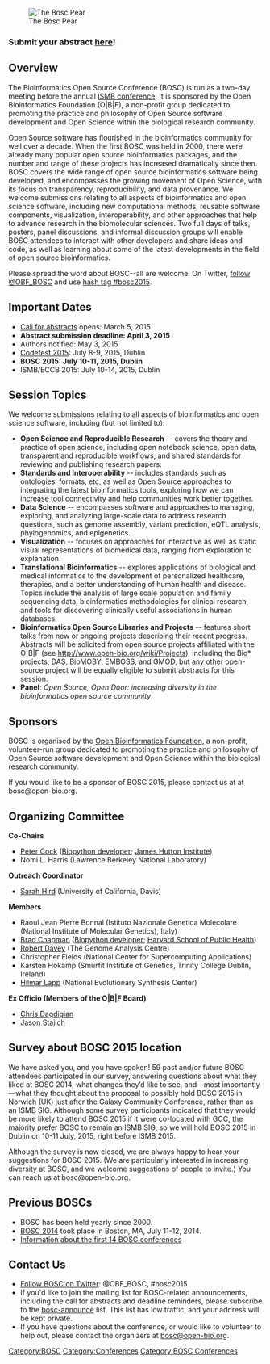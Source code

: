 
[[Image:Pear.png|left|The Bosc Pear]]

=== Submit your abstract [[BOSC_Abstract_Submission|here]]! ===

== Overview ==

The Bioinformatics Open Source Conference (BOSC) is run as a two-day meeting before the annual [http://www.iscb.org/ismbeccb2015 ISMB conference]. It is sponsored by the Open Bioinformatics Foundation (O|B|F), a non-profit group dedicated to promoting the practice and philosophy of Open Source software development and Open Science within the biological research community. 

Open Source software has flourished in the bioinformatics community for well over a decade. When the first BOSC was held in 2000, there were already many popular open source bioinformatics packages, and the number and range of these projects has increased dramatically since then. BOSC covers the wide range of open source bioinformatics software being developed, and encompasses the growing movement of Open Science, with its focus on transparency, reproducibility, and data provenance.  We welcome submissions relating to all aspects of bioinformatics and open science software, including new computational methods, reusable software components, visualization, interoperability, and other approaches that help to advance research in the biomolecular sciences. Two full days of talks, posters, panel discussions, and informal discussion groups will enable BOSC attendees to interact with other developers and share ideas and code, as well as learning about some of the latest developments in the field of open source bioinformatics.

Please spread the word about BOSC--all are welcome. On Twitter, [https://twitter.com/OBF_BOSC follow @OBF_BOSC] and use [https://twitter.com/search?q=%23BOSC2015 hash tag #bosc2015].

== Important Dates ==

* [[BOSC_Abstract_Submission|Call for abstracts]] opens: March 5, 2015
* '''Abstract submission deadline: April 3, 2015'''
* Authors notified: May 3, 2015
* [[Codefest 2015]]: July 8-9, 2015, Dublin
* '''BOSC 2015: July 10-11, 2015, Dublin'''
* ISMB/ECCB 2015: July 10-14, 2015, Dublin

== Session Topics ==
We welcome submissions relating to all aspects of bioinformatics and open science software, including (but not limited to):
* '''Open Science and Reproducible Research''' -- covers the theory and practice of open science, including open notebook science, open data, transparent and reproducible workflows, and shared standards for reviewing and publishing research papers.
* '''Standards and Interoperability''' -- includes standards such as ontologies, formats, etc, as well as Open Source approaches to integrating the latest bioinformatics tools, exploring how we can increase tool connectivity and help communities work better together.
* '''Data Science''' -- encompasses software and approaches to managing, exploring, and analyzing large-scale data to address research questions, such as genome assembly, variant prediction, eQTL analysis, phylogenomics, and epigenetics.
* '''Visualization''' -- focuses on approaches for interactive as well as static visual representations of biomedical data, ranging from exploration to explanation.
* '''Translational Bioinformatics''' -- explores applications of biological and medical informatics to the development of personalized healthcare, therapies, and a better understanding of human health and disease. Topics include the analysis of large scale population and family sequencing data, bioinformatics methodologies for clinical research, and tools for discovering clinically useful associations in human databases.
* '''Bioinformatics Open Source Libraries and Projects''' -- features short talks from new or ongoing projects describing their recent progress. Abstracts will be solicited from open source projects affiliated with the O|B|F (see http://www.open-bio.org/wiki/Projects), including the Bio* projects, DAS, BioMOBY, EMBOSS, and GMOD, but any other open-source project will be equally eligible to submit abstracts for this session.
* '''Panel''': ''Open Source, Open Door: increasing diversity in the bioinformatics open source community''

== Sponsors ==

BOSC is organised by the [[Main_Page|Open Bioinformatics Foundation]], a non-profit, volunteer-run group dedicated to promoting the practice and philosophy of Open Source software development and Open Science within the biological research community.

If you would like to be a sponsor of BOSC 2015, please contact us at at bosc@open-bio.org.

== Organizing Committee ==

'''Co-Chairs'''

* [http://www.scri.ac.uk/staff/petercock Peter Cock] ([http://biopython.org Biopython developer]; [http://www.hutton.ac.uk James Hutton Institute])
* Nomi L. Harris (Lawrence Berkeley National Laboratory)

'''Outreach Coordinator'''
* [https://sites.google.com/site/sarahhird/ Sarah Hird] (University of California, Davis)

'''Members'''

* Raoul Jean Pierre Bonnal (Istituto Nazionale Genetica Molecolare (National Institute of Molecular Genetics), Italy)
* [http://bcbio.wordpress.com Brad Chapman] ([http://biopython.org Biopython developer]; [http://compbio.sph.harvard.edu/chb/ Harvard School of Public Health])
* [http://www.tgac.ac.uk/bioinformatics/sequencing-informatics/robert-davey/ Robert Davey] (The Genome Analysis Centre)
* Christopher Fields (National Center for Supercomputing Applications)
* Karsten Hokamp (Smurfit Institute of Genetics, Trinity College Dublin, Ireland)
* [http://www.bioperl.org/wiki/Hilmar_Lapp Hilmar Lapp] (National Evolutionary Synthesis Center)

'''Ex Officio (Members of the O|B|F Board)'''
* [http://www.bioperl.org/wiki/Chris_Dagdigian Chris Dagdigian]
* [http://www.bioperl.org/wiki/Jason_Stajich Jason Stajich]

== Survey about BOSC 2015 location ==
We have asked you, and you have spoken! 59 past and/or future BOSC attendees participated in our survey, answering questions about what they liked at BOSC 2014, what changes they’d like to see, and—most importantly—what they thought about the proposal to possibly hold BOSC 2015 in Norwich (UK) just after the Galaxy Community Conference, rather than as an ISMB SIG. Although some survey participants indicated that they would be more likely to attend BOSC 2015 if it were co-located with GCC, the majority prefer BOSC to remain an ISMB SIG, so we will hold BOSC 2015 in Dublin on 10-11 July, 2015, right before ISMB 2015.

Although the survey is now closed, we are always happy to hear your suggestions for BOSC 2015. (We are particularly interested in increasing diversity at BOSC, and we welcome suggestions of people to invite.) You can reach us at bosc@open-bio.org.

== Previous BOSCs ==

* BOSC has been held yearly since 2000.
* [[BOSC 2014]] took place in Boston, MA, July 11-12, 2014.
* [[Past BOSC conferences | Information about the first 14 BOSC conferences]]

== Contact Us ==

* [https://twitter.com/OBF_BOSC Follow BOSC on Twitter]: @OBF_BOSC, #bosc2015
* If you'd like to join the mailing list for BOSC-related announcements, including the call for abstracts and deadline reminders, please subscribe to the [http://lists.open-bio.org/mailman/listinfo/bosc-announce bosc-announce] list.  This list has low traffic, and your address will be kept private.
* If you have questions about the conference, or would like to volunteer to help out, please contact the organizers at [mailto:bosc@open-bio.org bosc@open-bio.org].

[[Category:BOSC]] [[Category:Conferences]]
[[Category:BOSC Conferences]]